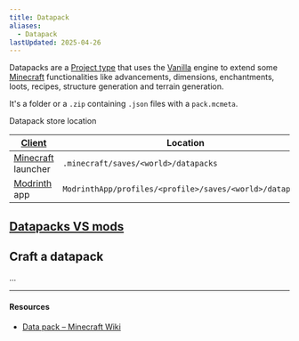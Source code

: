 ```yaml
---
title: Datapack
aliases:
  - Datapack
lastUpdated: 2025-04-26
---
```



Datapacks are a [Project type](/projecttype) that uses the [Vanilla](/vanilla) engine to extend some [Minecraft](/minecraft) functionalities like advancements, dimensions, enchantments, loots, recipes, structure generation and terrain generation.

It's a folder or a `.zip` containing `.json` files with a `pack.mcmeta`.

Datapack store location

| [Client](/client)                | Location                                                 |
| -------------------------------- | -------------------------------------------------------- |
| [Minecraft](/minecraft) launcher | `.minecraft/saves/<world>/datapacks`                     |
| [Modrinth](/modrinth) app        | `ModrinthApp/profiles/<profile>/saves/<world>/datapacks` |

## [Datapacks VS mods](/datapackvsmod)

## Craft a datapack
...

---

#### Resources
- [Data pack – Minecraft Wiki](https://minecraft.fandom.com/wiki/Data_pack)

<Yb src="https://www.youtube.com/embed/ac6V5-KT6Rg?si=-eldlrpRqsPyp0YD" />
<Yb src="https://www.youtube.com/embed/EBsEDkFpPlI?si=74L2Wedu6ilJL8_p" />

